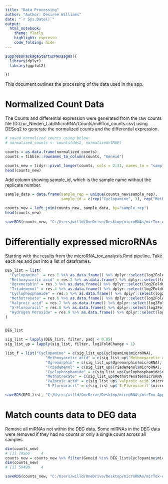 ```yaml
---
title: "Data Processing"
author: "Author: Desiree Williams"
date: "`r Sys.Date()`"
output:
  html_notebook:
    theme: flatly
    highlight: espresso
    code_folding: hide
---
```



```r
suppressPackageStartupMessages({
  library(dplyr)
  library(ggplot2)

})

```


This document outlines the processing of the data used in the app.

# Normalized Count Data

The Counts and differential expression were generated from the raw counts file (D:/zur_Nieden_Lab/MicroRNA/Counts/miRTox_counts.csv) using DESeq2 to generate the normalized counts and the differential expression.

```r
# saved normalized counts using below:
# normalized_counts <- counts(dds2, normalized=TRUE)

counts = as.data.frame(normalized_counts)
counts = tibble::rownames_to_column(counts, "Geneid")

counts_new = tidyr::pivot_longer(counts, cols = 2:31, names_to = "sample_rep", values_to = "norm_count")
head(counts_new)
```

Add column showing sample_id, which is the sample name without the replicate number.

```r
sample_data = data.frame(sample_rep = unique(counts_new$sample_rep),
                         sample_id = c(rep("Cyclopamine", 3), rep("Methoxyacetic acid", 3), rep("Ogremorphin", 3), rep("Triademenol", 3), rep("Cyclophosphamide", 3), rep("Methotrexate", 3), rep("Valproic acid", 3), rep("5-Flurouracil", 3), rep("Untreated", 3), rep("Hydrogen Peroxide", 3)))

counts_new = left_join(counts_new, sample_data, by="sample_rep")
head(counts_new)
```

```r
saveRDS(counts_new, "C:/Users/willd/OneDrive/Desktop/microRNAs/mirTox-App/mirTox/data/counts_new.rds")
```

# Differentially expressed microRNAs
Starting with the results from the microRNA_tox_analysis.Rmd pipeline. Take each res and put into a list of dataframes.

```r
DEG_list = list(
  "Cyclopamine"  = res.1 %>% as.data.frame() %>% dplyr::select(log2FoldChange, padj) %>% tibble::rownames_to_column(var = "microRNA"),
  "Methoxyacetic acid" = res.2 %>% as.data.frame() %>% dplyr::select(log2FoldChange, padj) %>% tibble::rownames_to_column(var = "microRNA"),
  "Ogremorphin" = res.3 %>% as.data.frame() %>% dplyr::select(log2FoldChange, padj) %>% tibble::rownames_to_column(var = "microRNA"),
  "Triademenol" = res.4 %>% as.data.frame() %>% dplyr::select(log2FoldChange, padj) %>% tibble::rownames_to_column(var = "microRNA"),
  "Cyclophosphamide" = res.5 %>% as.data.frame() %>% dplyr::select(log2FoldChange, padj) %>% tibble::rownames_to_column(var = "microRNA"),
  "Methotrexate" = res.6 %>% as.data.frame() %>% dplyr::select(log2FoldChange, padj) %>% tibble::rownames_to_column(var = "microRNA"),
  "Valproic acid" = res.7 %>% as.data.frame() %>% dplyr::select(log2FoldChange, padj) %>% tibble::rownames_to_column(var = "microRNA"),
  "5-Flurouracil" = res.8 %>% as.data.frame() %>% dplyr::select(log2FoldChange, padj) %>% tibble::rownames_to_column(var = "microRNA"),
  "Hydrogen Peroxide" = res.9 %>% as.data.frame() %>% dplyr::select(log2FoldChange, padj) %>% tibble::rownames_to_column(var = "microRNA")
)


DEG_list
```


```r
sig_list = lapply(DEG_list, filter, padj < 0.05)
sig_list_up = lapply(sig_list, filter, log2FoldChange > 1)

list_f = list("Cyclopamine" = c(sig_list_up$Cyclopamine$microRNA),
                  "Methoxyacetic acid" = c(sig_list_up$`Methoxyacetic acid`$microRNA),
                  "Ogremorphin" = c(sig_list_up$Ogremorphin$microRNA),
                  "Triademenol" = c(sig_list_up$Triademenol$microRNA),
                  "Cyclophosphamide" = c(sig_list_up$Cyclophosphamide$microRNA),
                  "Methotrexate" = c(sig_list_up$Methotrexate$microRNA),
                  "Valproic acid" = c(sig_list_up$`Valproic acid`$microRNA),
                  "5-Flurouracil" = c(sig_list_up$`5-Flurouracil`$microRNA))
```


```r
saveRDS(DEG_list, "C:/Users/willd/OneDrive/Desktop/microRNAs/mirTox-App/mirTox/data/DEG_list.rds")
```

# Match counts data to DEG data

Remove all miRNAs not within the DEG data. Some miRNAs in the DEG data were removed if they had no counts or only a single count across all samples.

```r
dim(counts_new)
# [1] 79560     4
counts_new = counts_new %>% filter(Geneid %in% DEG_list$Cyclopamine$microRNA)
dim(counts_new)
# [1] 59490     4
```

```r
saveRDS(counts_new, "C:/Users/willd/OneDrive/Desktop/microRNAs/mirTox-App/mirTox/data/counts_new.rds")
```


